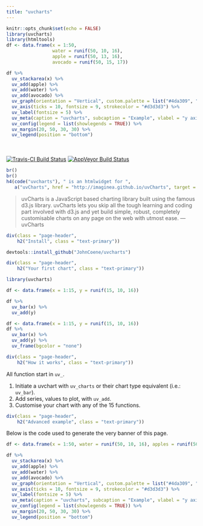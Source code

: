 ```yaml
---
title: "uvcharts"
---
```


```r
knitr::opts_chunk$set(echo = FALSE)
library(uvcharts)
library(htmltools)
df <- data.frame(x = 1:50,
                 water = runif(50, 10, 16),
                 apple = runif(50, 13, 16),
                 avocado = runif(50, 15, 17))
```

```r
df %>%
  uv_stackarea(x) %>%
  uv_add(apple) %>%
  uv_add(water) %>%
  uv_add(avocado) %>%
  uv_graph(orientation = "Vertical", custom.palette = list("#4da309", "#02a5de", "#e08b27")) %>%
  uv_axis(ticks = 10, fontsize = 9, strokecolor = "#d3d3d3") %>%
  uv_label(fontsize = 5) %>%
  uv_meta(caption = "uvcharts", subcaption = "Example", vlabel = "y axis") %>%
  uv_config(legend = list(showlegends = TRUE)) %>%
  uv_margin(20, 50, 30, 30) %>%
  uv_legend(position = "bottom")
```

<br>
<br>
[![Travis-CI Build Status](https://travis-ci.org/JohnCoene/uvcharts.svg?branch=master)](https://travis-ci.org/JohnCoene/uvcharts)
[![AppVeyor Build Status](https://ci.appveyor.com/api/projects/status/github/JohnCoene/uvcharts?branch=master&svg=true)](https://ci.appveyor.com/project/JohnCoene/uvcharts)


```r
br()
br()
h4(code("uvcharts"), " is an htmlwidget for ",
   a("uvCharts", href = "http://imaginea.github.io/uvCharts", target = "_blank"))
```

> uvCharts is a JavaScript based charting library built using the famous d3.js library. uvCharts lets you skip all the tough learning and coding part involved with d3.js and yet build simple, robust, completely customisable charts on any page on the web with utmost ease. --- uvCharts

```r
div(class = "page-header",
    h2("Install", class = "text-primary"))
```

```r
devtools::install_github("JohnCoene/uvcharts")
```

```r
div(class = "page-header",
    h2("Your first chart", class = "text-primary"))
```

```r
library(uvcharts)

df <- data.frame(x = 1:15, y = runif(15, 10, 16))

df %>%
  uv_bar(x) %>%
  uv_add(y)
```

```r
df <- data.frame(x = 1:15, y = runif(15, 10, 16))
df %>%
  uv_bar(x) %>%
  uv_add(y) %>%
  uv_frame(bgcolor = "none")
```


```r
div(class = "page-header",
    h2("How it works", class = "text-primary"))
```

All function start in `uv_`.

1. Initiate a uvchart with `uv_charts` or their chart type equivalent (i.e.: `uv_bar`).
2. Add series, values to plot, with `uv_add`.
3. Customise your chart with any of the 15 functions.

```r
div(class = "page-header",
    h2("Advanced example", class = "text-primary"))
```

Below is the code used to generate the very banner of this page.

```r
df <- data.frame(x = 1:50, water = runif(50, 10, 16), apples = runif(50, 13, 16), avocado = runif(50, 15, 17))

df %>%
  uv_stackarea(x) %>%
  uv_add(apple) %>%
  uv_add(water) %>%
  uv_add(avocado) %>%
  uv_graph(orientation = "Vertical", custom.palette = list("#4da309", "#02a5de", "#e08b27")) %>%
  uv_axis(ticks = 10, fontsize = 9, strokecolor = "#d3d3d3") %>%
  uv_label(fontsize = 5) %>%
  uv_meta(caption = "uvcharts", subcaption = "Example", vlabel = "y axis") %>%
  uv_config(legend = list(showlegends = TRUE)) %>%
  uv_margin(20, 50, 30, 30) %>%
  uv_legend(position = "bottom")
```